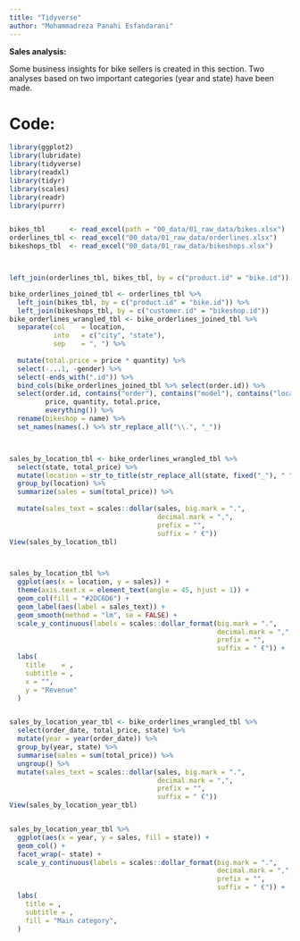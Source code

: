 ```yaml
---
title: "Tidyverse"
author: "Mohammadreza Panahi Esfandarani"
---
```


**Sales analysis:**

Some business insights for bike sellers is created in this section. Two analyses based on two important categories (year and state) have been made.


# Code:


```r


library(ggplot2)
library(lubridate)
library(tidyverse)
library(readxl)
library(tidyr)
library(scales)
library(readr)
library(purrr)


bikes_tbl      <- read_excel(path = "00_data/01_raw_data/bikes.xlsx")
orderlines_tbl <- read_excel("00_data/01_raw_data/orderlines.xlsx")
bikeshops_tbl  <- read_excel("00_data/01_raw_data/bikeshops.xlsx")



left_join(orderlines_tbl, bikes_tbl, by = c("product.id" = "bike.id"))

bike_orderlines_joined_tbl <- orderlines_tbl %>%
  left_join(bikes_tbl, by = c("product.id" = "bike.id")) %>%
  left_join(bikeshops_tbl, by = c("customer.id" = "bikeshop.id"))
bike_orderlines_wrangled_tbl <- bike_orderlines_joined_tbl %>%
  separate(col    = location,
           into   = c("city", "state"),
           sep    = ", ") %>%
  
  mutate(total.price = price * quantity) %>%
  select(-...1, -gender) %>%
  select(-ends_with(".id")) %>%
  bind_cols(bike_orderlines_joined_tbl %>% select(order.id)) %>% 
  select(order.id, contains("order"), contains("model"), contains("location"),
         price, quantity, total.price,
         everything()) %>%
  rename(bikeshop = name) %>%
  set_names(names(.) %>% str_replace_all("\\.", "_"))



sales_by_location_tbl <- bike_orderlines_wrangled_tbl %>%
  select(state, total_price) %>%
  mutate(location = str_to_title(str_replace_all(state, fixed("_"), " "))) %>%
  group_by(location) %>% 
  summarize(sales = sum(total_price)) %>%
  
  mutate(sales_text = scales::dollar(sales, big.mark = ".", 
                                     decimal.mark = ",", 
                                     prefix = "", 
                                     suffix = " €"))
View(sales_by_location_tbl)



sales_by_location_tbl %>%
  ggplot(aes(x = location, y = sales)) +
  theme(axis.text.x = element_text(angle = 45, hjust = 1)) +
  geom_col(fill = "#2DC6D6") + 
  geom_label(aes(label = sales_text)) + 
  geom_smooth(method = "lm", se = FALSE) + 
  scale_y_continuous(labels = scales::dollar_format(big.mark = ".", 
                                                    decimal.mark = ",", 
                                                    prefix = "", 
                                                    suffix = " €")) +
  labs(
    title    = ,
    subtitle = ,
    x = "", 
    y = "Revenue"
  )


sales_by_location_year_tbl <- bike_orderlines_wrangled_tbl %>%
  select(order_date, total_price, state) %>%
  mutate(year = year(order_date)) %>%
  group_by(year, state) %>%
  summarise(sales = sum(total_price)) %>%
  ungroup() %>%
  mutate(sales_text = scales::dollar(sales, big.mark = ".", 
                                     decimal.mark = ",", 
                                     prefix = "", 
                                     suffix = " €"))
View(sales_by_location_year_tbl)


sales_by_location_year_tbl %>%
  ggplot(aes(x = year, y = sales, fill = state)) +
  geom_col() +
  facet_wrap(~ state) +
  scale_y_continuous(labels = scales::dollar_format(big.mark = ".", 
                                                    decimal.mark = ",", 
                                                    prefix = "", 
                                                    suffix = " €")) +
  labs(
    title = ,
    subtitle = ,
    fill = "Main category",
  )
```



